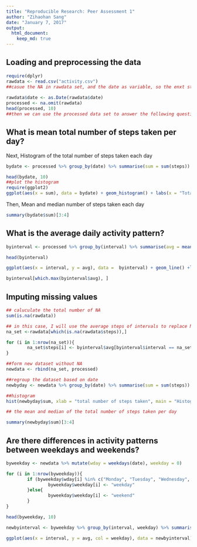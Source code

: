 ```yaml
---
title: "Reproducible Research: Peer Assessment 1"
author: "Zihaohan Sang"
date: "January 7, 2017"
output: 
  html_document:
    keep_md: true
---
```



## Loading and preprocessing the data

```r
require(dplyr)
rawdata <- read.csv("activity.csv")
##casue the NA in rawdata set, and the date as variable, so the enxt step is to tidy the data set
 
rawdata$date <- as.Date(rawdata$date)
processed <- na.omit(rawdata)
head(processed, 10)
##then we can use the processed data set to answer the following questions 
```


## What is mean total number of steps taken per day?
Next, Histogram of the total number of steps taken each day

```r
bydate <- processed %>% group_by(date) %>% summarise(sum = sum(steps))

head(bydate, 10)
##plot the histogram
require(ggplot2)
ggplot(aes(x = sum), data = bydate) + geom_histogram() + labs(x = "Total number of steps per day", y = "frequency", title = "Histogram of The Total Number of Steps \nTaken Each Day") + theme_bw() + theme(plot.title = element_text(hjust = 0.5, vjust = 1, size = rel(1.2), face = "bold"), panel.border = element_blank(), panel.grid = element_blank(), axis.line = element_line(color = "black", size = 0.8))
```
Then, Mean and median number of steps taken each day

```r
summary(bydate$sum)[3:4]

```


## What is the average daily activity pattern?

```r
byinterval <- processed %>% group_by(interval) %>% summarise(avg = mean(steps))

head(byinterval)

ggplot(aes(x = interval, y = avg), data =  byinterval) + geom_line() +labs(x = "Interval", y = "Average number of steps taken") + theme_classic()
```


```r
byinterval[which.max(byinterval$avg), ]
```



## Imputing missing values

```r

## caluculate the total number of NA 
sum(is.na(rawdata))

## in this case, I will use the average steps of intervals to replace NA of original data set
na_set <-rawdata[which(is.na(rawdata$steps)),]

for (i in 1:nrow(na_set)){
        na_set$steps[i] <- byinterval$avg[byinterval$interval == na_set$interval[i]]
}

##form new dataset without NA
newdata <- rbind(na_set, processed)

##regroup the dataset based on date
newbyday <- newdata %>% group_by(date) %>% summarise(sum = sum(steps))

##histogram
hist(newbyday$sum, xlab = "total number of steps taken", main = "Histogram of the total number of steps taken each day")

## the mean and median of the total number of steps taken per day

summary(newbyday$sum)[3:4]
```


## Are there differences in activity patterns between weekdays and weekends?

```r
byweekday <- newdata %>% mutate(wday = weekdays(date), weekday = 0)

for (i in 1:nrow(byweekday)){
        if (byweekday$wday[i] %in% c("Monday", "Tuesday", "Wednesday", "Thursday", "Friday")){
                byweekday$weekday[i] <- "weekday"
        }else{
                byweekday$weekday[i] <- "weekend"
        }
}

head(byweekday, 10)

newbyinterval <- byweekday %>% group_by(interval, weekday) %>% summarise(avg = mean(steps))

ggplot(aes(x = interval, y = avg, col = weekday), data = newbyinterval) + geom_line() + facet_grid(weekday~.) + labs(x = "Interval", y = "Number of steps") + theme_classic()

```
